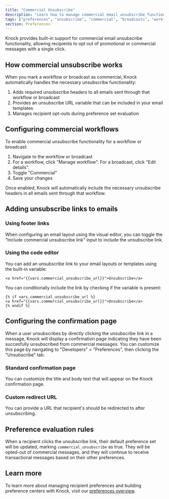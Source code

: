 ```yaml
---
title: "Commercial Unsubscribe"
description: "Learn how to manage commercial email unsubscribe functionality in Knock"
tags: ["preferences", "unsubscribe", "commercial", "broadcasts", "workflows"]
section: Preferences
---
```


Knock provides built-in support for commercial email unsubscribe functionality, allowing recipients to opt out of promotional or commercial messages with a single click.

## How commercial unsubscribe works

When you mark a workflow or broadcast as commercial, Knock automatically handles the necessary unsubscribe functionality:

1. Adds required unsubscribe headers to all emails sent through that workflow or broadcast
1. Provides an unsubscribe URL variable that can be included in your email templates
1. Manages recipient opt-outs during preference set evaluation

## Configuring commercial workflows

To enable commercial unsubscribe functionality for a workflow or broadcast:

1. Navigate to the workflow or broadcast
1. For a workflow, click "Manage workflow". For a broadcast, click "Edit details".
1. Toggle "Commercial"
1. Save your changes

Once enabled, Knock will automatically include the necessary unsubscribe headers in all emails sent through that workflow.

## Adding unsubscribe links to emails

### Using footer links

When configuring an email layout using the visual editor, you can toggle the "Include commercial unsubscribe link" input to include the unsubscribe link.

### Using the code editor

You can add an unsubscribe link to your email layouts or templates using the built-in variable:

```liquid title="Show unsubscribe link"
<a href="{{vars.commercial_unsubscribe_url}}">Unsubscribe</a>
```

You can conditionally include the link by checking if the variable is present:

```liquid title="Show unsubscribe link only for commercial messages"
{% if vars.commercial_unsubscribe_url %}
<a href="{{vars.commercial_unsubscribe_url}}">Unsubscribe</a>
{% endif %}
```

## Configuring the confirmation page

When a user unsubscribes by directly clicking the unsubscribe link in a message, Knock will display a confirmation page indicating they have been succesfully unsubscribed from commercial messages. You can customize this page by navigating to "Developers" > "Preferences", then clicking the "Unsubscribe" tab.

### Standard confirmation page

You can customize the title and body text that will appear on the Knock confirmation page.

### Custom redirect URL

You can provide a URL that recipient's should be redirected to after unsubscribing.

## Preference evaluation rules

When a recipient clicks the unsubscribe link, their default preference set will be updated, marking `commercial_unsubscribe` as true. They will be opted-out of commercial messages, and they will continue to receive transactional messages based on their other preferences.

## Learn more

To learn more about managing recipient preferences and building preference centers with Knock, visit our [preferences overview](/preferences/overview).
